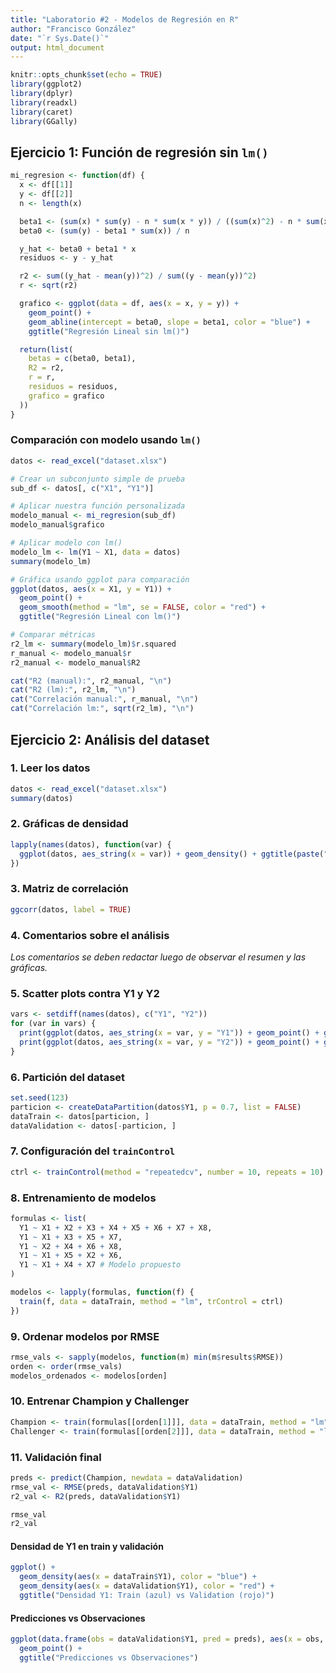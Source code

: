---
title: "Laboratorio #2 - Modelos de Regresión en R"
author: "Francisco González"
date: "`r Sys.Date()`"
output: html_document
---

```{r setup, include=FALSE}
knitr::opts_chunk$set(echo = TRUE)
library(ggplot2)
library(dplyr)
library(readxl)
library(caret)
library(GGally)
```

## Ejercicio 1: Función de regresión sin `lm()`

```{r}
mi_regresion <- function(df) {
  x <- df[[1]]
  y <- df[[2]]
  n <- length(x)

  beta1 <- (sum(x) * sum(y) - n * sum(x * y)) / ((sum(x)^2) - n * sum(x^2))
  beta0 <- (sum(y) - beta1 * sum(x)) / n

  y_hat <- beta0 + beta1 * x
  residuos <- y - y_hat

  r2 <- sum((y_hat - mean(y))^2) / sum((y - mean(y))^2)
  r <- sqrt(r2)

  grafico <- ggplot(data = df, aes(x = x, y = y)) +
    geom_point() +
    geom_abline(intercept = beta0, slope = beta1, color = "blue") +
    ggtitle("Regresión Lineal sin lm()")

  return(list(
    betas = c(beta0, beta1),
    R2 = r2,
    r = r,
    residuos = residuos,
    grafico = grafico
  ))
}
```

### Comparación con modelo usando `lm()`

```{r}
datos <- read_excel("dataset.xlsx")

# Crear un subconjunto simple de prueba
sub_df <- datos[, c("X1", "Y1")]

# Aplicar nuestra función personalizada
modelo_manual <- mi_regresion(sub_df)
modelo_manual$grafico

# Aplicar modelo con lm()
modelo_lm <- lm(Y1 ~ X1, data = datos)
summary(modelo_lm)

# Gráfica usando ggplot para comparación
ggplot(datos, aes(x = X1, y = Y1)) +
  geom_point() +
  geom_smooth(method = "lm", se = FALSE, color = "red") +
  ggtitle("Regresión Lineal con lm()")

# Comparar métricas
r2_lm <- summary(modelo_lm)$r.squared
r_manual <- modelo_manual$r
r2_manual <- modelo_manual$R2

cat("R2 (manual):", r2_manual, "\n")
cat("R2 (lm):", r2_lm, "\n")
cat("Correlación manual:", r_manual, "\n")
cat("Correlación lm:", sqrt(r2_lm), "\n")
```

## Ejercicio 2: Análisis del dataset

### 1. Leer los datos

```{r}
datos <- read_excel("dataset.xlsx")
summary(datos)
```

### 2. Gráficas de densidad

```{r}
lapply(names(datos), function(var) {
  ggplot(datos, aes_string(x = var)) + geom_density() + ggtitle(paste("Densidad de", var))
})
```

### 3. Matriz de correlación

```{r}
ggcorr(datos, label = TRUE)
```

### 4. Comentarios sobre el análisis

*Los comentarios se deben redactar luego de observar el resumen y las gráficas.*

### 5. Scatter plots contra Y1 y Y2

```{r}
vars <- setdiff(names(datos), c("Y1", "Y2"))
for (var in vars) {
  print(ggplot(datos, aes_string(x = var, y = "Y1")) + geom_point() + ggtitle(paste(var, "vs Y1")))
  print(ggplot(datos, aes_string(x = var, y = "Y2")) + geom_point() + ggtitle(paste(var, "vs Y2")))
}
```

### 6. Partición del dataset

```{r}
set.seed(123)
particion <- createDataPartition(datos$Y1, p = 0.7, list = FALSE)
dataTrain <- datos[particion, ]
dataValidation <- datos[-particion, ]
```

### 7. Configuración del `trainControl`

```{r}
ctrl <- trainControl(method = "repeatedcv", number = 10, repeats = 10)
```

### 8. Entrenamiento de modelos

```{r}
formulas <- list(
  Y1 ~ X1 + X2 + X3 + X4 + X5 + X6 + X7 + X8,
  Y1 ~ X1 + X3 + X5 + X7,
  Y1 ~ X2 + X4 + X6 + X8,
  Y1 ~ X1 + X5 + X2 + X6,
  Y1 ~ X1 + X4 + X7 # Modelo propuesto
)

modelos <- lapply(formulas, function(f) {
  train(f, data = dataTrain, method = "lm", trControl = ctrl)
})
```

### 9. Ordenar modelos por RMSE

```{r}
rmse_vals <- sapply(modelos, function(m) min(m$results$RMSE))
orden <- order(rmse_vals)
modelos_ordenados <- modelos[orden]
```

### 10. Entrenar Champion y Challenger

```{r}
Champion <- train(formulas[[orden[1]]], data = dataTrain, method = "lm")
Challenger <- train(formulas[[orden[2]]], data = dataTrain, method = "lm")
```

### 11. Validación final

```{r}
preds <- predict(Champion, newdata = dataValidation)
rmse_val <- RMSE(preds, dataValidation$Y1)
r2_val <- R2(preds, dataValidation$Y1)

rmse_val
r2_val
```

#### Densidad de Y1 en train y validación

```{r}
ggplot() +
  geom_density(aes(x = dataTrain$Y1), color = "blue") +
  geom_density(aes(x = dataValidation$Y1), color = "red") +
  ggtitle("Densidad Y1: Train (azul) vs Validation (rojo)")
```

#### Predicciones vs Observaciones

```{r}
ggplot(data.frame(obs = dataValidation$Y1, pred = preds), aes(x = obs, y = pred)) +
  geom_point() +
  ggtitle("Predicciones vs Observaciones")
```
